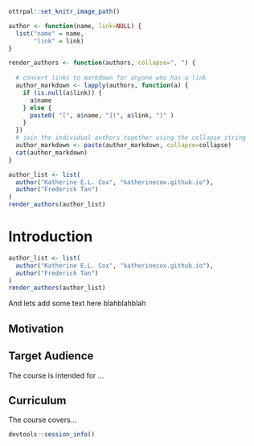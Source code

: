 
```r
ottrpal::set_knitr_image_path()
```

```r
author <- function(name, link=NULL) {
  list("name" = name,
       "link" = link)
}

render_authors <- function(authors, collapse=", ") {
  
  # convert links to markdown for anyone who has a link
  author_markdown <- lapply(authors, function(a) {
    if (is.null(a$link)) {
      a$name
    } else {
      paste0( "[", a$name, "](", a$link, ")" )
    }
  })
  # join the individual authors together using the collapse string
  author_markdown <- paste(author_markdown, collapse=collapse)
  cat(author_markdown)
}
```
::: {.section-authors}
```r
author_list <- list(
  author("Katherine E.L. Cox", "katherinecox.github.io"),
  author("Frederick Tan")
)
render_authors(author_list)
```
:::

# Introduction

```r
author_list <- list(
  author("Katherine E.L. Cox", "katherinecox.github.io"),
  author("Frederick Tan")
)
render_authors(author_list)
```

And lets add some text here blahblahblah

## Motivation


## Target Audience  

The course is intended for ...

## Curriculum  

The course covers...


```r
devtools::session_info()
```

